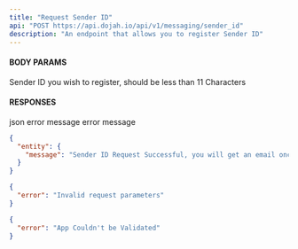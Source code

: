 ```yaml
---
title: "Request Sender ID"
api: "POST https://api.dojah.io/api/v1/messaging/sender_id"
description: "An endpoint that allows you to register Sender ID"
---
```



#### BODY PARAMS
 
<ParamField body="sender_id" type="string" required>
  Sender ID you wish to register, should be less than 11 Characters
</ParamField>



#### RESPONSES

<ResponseField name="200" type="json">
 json
</ResponseField>

<ResponseField name="400" type="Object">
  <Expandable title="properties">
    <ResponseField name="error" type="string">
      error message
    </ResponseField>

  </Expandable>
</ResponseField>

<ResponseField name="401" type="Object">
  <Expandable title="properties">
    <ResponseField name="error" type="string">
      error message
    </ResponseField>

  </Expandable>
</ResponseField>


<ResponseExample>

```json 200
{
  "entity": {
    "message": "Sender ID Request Successful, you will get an email once its Activated."
  }
}
```

```json 400
{
  "error": "Invalid request parameters"
}
```

```json 401
{
  "error": "App Couldn't be Validated"
}
```


</ResponseExample>